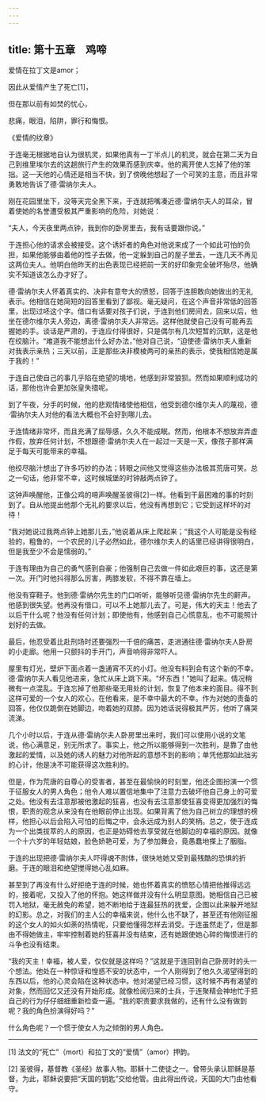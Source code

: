 ```yaml
---
---
---
```

title: 第十五章　鸡啼
---

爱情在拉丁文是amor；

因此从爱情产生了死亡[1]，

但在那以前有如焚的忧心，

悲痛，眼泪，陷阱，罪行和悔恨。

《爱情的纹章》





于连毫无根据地自认为很机灵，如果他真有一丁半点儿的机灵，就会在第二天为自己到维里埃尔去的这趟旅行产生的效果而感到庆幸。他的离开使人忘掉了他的笨拙。这一天他的心情还是相当不快，到了傍晚他想起了一个可笑的主意，而且非常勇敢地告诉了德·雷纳尔夫人。

刚在花园里坐下，没等天完全黑下来，于连就把嘴凑近德·雷纳尔夫人的耳朵，冒着使她的名誉遭受极其严重影响的危险，对她说：

“夫人，今天夜里两点钟，我到你的卧房里去，我有话要跟你说。”

于连担心他的请求会被接受。这个诱奸者的角色对他说来成了一个如此可怕的负担，如果他能够由着他的性子去做，他一定躲到自己的屋子里去，一连几天不再见这两位夫人。他明白他昨天的出色表现已经把前一天的好印象完全破坏殆尽，他确实不知道该怎么办才好了。

德·雷纳尔夫人怀着真实的、决非有意夸大的愤怒，回答于连胆敢向她做出的无礼表示。他相信在她简短的回答里看到了鄙视。毫无疑问，在这个声音非常低的回答里，出现过呸这个字。借口有话要对孩子们说，于连到他们房间去，回来以后，他坐在德尔维尔夫人旁边，离德·雷纳尔夫人非常远。这样他就使自己没有可能再去握她的手。谈话是严肃的，于连应付得很好，只是偶尔有几次短暂的沉默，这是他在绞脑汁。“难道我不能想出什么好办法，”他对自己说，“迫使德·雷纳尔夫人重新对我表示亲热；三天以前，正是那些决非模棱两可的亲热的表示，使我相信她是属于我的！”

于连自己使自己的事几乎陷在绝望的境地，他感到非常狼狈。然而如果顺利成功的话，那他也许会更加张皇失措呢。

到了午夜，分手的时候，他的悲观情绪使他相信，他受到德尔维尔夫人的蔑视，德·雷纳尔夫人对他的看法大概也不会好到哪儿去。

于连情绪非常坏，而且充满了屈辱感，久久不能成眠。然而，他根本不想放弃弄虚作假，放弃任何计划，不想跟德·雷纳尔夫人在一起过一天是一天，像孩子那样满足于每天可能带来的幸福。

他绞尽脑汁想出了许多巧妙的办法；转眼之间他又觉得这些办法极其荒唐可笑。总之一句话，他非常不幸，这时候城堡的时钟敲两点钟了。

这钟声唤醒他，正像公鸡的啼声唤醒圣彼得[2]一样。他看到干最困难的事的时刻到了。自从他提出他那个无礼的要求以后，他没有再想到它；它受到这样坏的对待！

“我对她说过我两点钟上她那儿去，”他说着从床上爬起来；“我这个人可能是没有经验的，粗鲁的，一个农民的儿子必然如此，德尔维尔夫人的话里已经讲得很明白，但是我至少不会是懦弱的。”

于连有理由为自己的勇气感到自豪；他强制自己去做一件如此艰巨的事，这还是第一次。开门时他抖得那么厉害，两膝发软，不得不靠在墙上。

他没有穿鞋子。他到德·雷纳尔先生的门口听听，能够听见德·雷纳尔先生的鼾声。他感到很失望。他再没有借口，可以不上她那儿去了。可是，伟大的天主！他去了以后干什么呢？他没有任何计划；即使他有，他感到自己心慌意乱，也不可能照计划好的去做。

最后，他忍受着比赴刑场时还要强烈一千倍的痛苦，走进通往德·雷纳尔夫人卧房的小走廊。他用一只颤抖的手开门，声音响得非常吓人。

屋里有灯光，壁炉下面点着一盏通宵不灭的小灯。他没有料到会有这个新的不幸。德·雷纳尔夫人看见他进来，急忙从床上跳下来。“坏东西！”她叫了起来。情况稍微有一点混乱。于连忘掉了他那些毫无用处的计划，恢复了他本来的面目。得不到这样可爱的一个女人的欢心，在他看来，是不幸中最大的不幸。作为对她的责备的回答，他仅仅跪倒在她脚边，吻着她的双膝。因为她话说得极其严厉，他听了痛哭流涕。

几个小时以后，于连从德·雷纳尔夫人卧房里出来时，我们可以使用小说的文笔说，他心满意足，别无所求了。事实上，他之所以能够得到一次胜利，是靠了由他激起的爱情，以及她的诱人的魅力对他所起的意想不到的影响；单凭他那如此拙劣的心计，他是决不可能获得这次胜利的。

但是，作为荒唐的自尊心的受害者，甚至在最愉快的时刻里，他还企图扮演一个惯于征服女人的男人角色；他令人难以置信地集中了注意力去破坏他自己身上的可爱之处。他没有去注意那被他激起的狂喜，也没有去注意那使狂喜变得更加强烈的悔恨，职责的观念从来没有在他眼前停止出现。如果背离了他为自己树立的理想的榜样，他担心以后会陷入可怕的后悔之中，会永远成为别人的笑柄。总之，使于连成为一个出类拔萃的人的原因，也正是妨碍他去享受就在他脚边的幸福的原因。就像一个十六岁的年轻姑娘，脸色娇艳可爱，为了参加舞会，竟愚蠢地搽上了胭脂。

于连的出现把德·雷纳尔夫人吓得魂不附体，很快地她又受到最残酷的恐惧的折磨。于连的眼泪和绝望搅得她心乱如麻。

甚至到了再没有什么好拒绝于连的时候，她也怀着真实的愤怒心情把他推得远远的，接着呢，又投入了他的怀抱。她这样做并没有什么明显意图。她相信自己已被罚入地狱，毫无赦免的希望，她不断地给于连最狂热的抚爱，企图以此来躲开地狱的幻影。总之，对我们的主人公的幸福来说，他什么也不缺了，甚至还有他刚征服的这个女人的如火如荼的热情呢，只要他懂得怎样去消受。于连虽然走了，但是那由不得她做主，牢牢控制着她的狂喜并没有结束，还有她跟使她心碎的悔恨进行的斗争也没有结束。

“我的天主！幸福，被人爱，仅仅就是这样吗？”这就是于连回到自己卧房时的头一个想法。他处在一种惊讶和惶惑不安的状态中，一个人刚得到了他久久渴望得到的东西以后，他的心灵会陷在这种状态中。他对渴望已经习惯，这时候不再有渴望的对象，然而回忆又还没有开始形成。就像检阅归来的士兵，于连聚精会神地忙于把自己的行为仔仔细细重新检查一遍。“我的职责要求我做的，还有什么没有做到呢？我的角色扮演得好吗？”

什么角色呢？一个惯于使女人为之倾倒的男人角色。



* * *



[1] 法文的“死亡”（mort）和拉丁文的“爱情”（amor）押韵。

[2] 圣彼得，基督教《圣经》故事人物。耶稣十二使徒之一。曾带头承认耶稣是基督，为此，耶稣说要把“天国的钥匙”交给他管。由此得出传说，天国的大门由他看守。